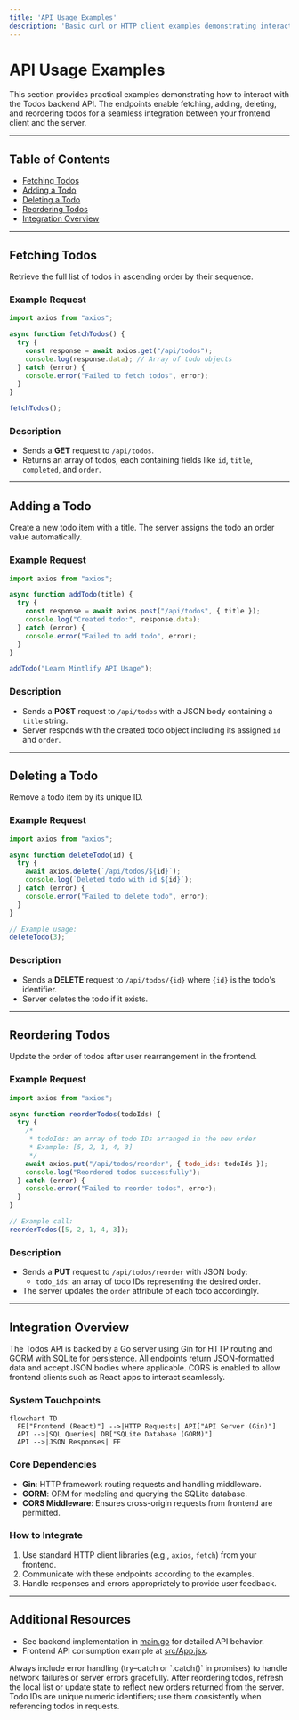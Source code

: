 ```yaml
---
title: 'API Usage Examples'
description: 'Basic curl or HTTP client examples demonstrating interaction with the REST API endpoints.'
---
```


# API Usage Examples

This section provides practical examples demonstrating how to interact with the Todos backend API. The endpoints enable fetching, adding, deleting, and reordering todos for a seamless integration between your frontend client and the server.

---

## Table of Contents

- [Fetching Todos](#fetching-todos)
- [Adding a Todo](#adding-a-todo)
- [Deleting a Todo](#deleting-a-todo)
- [Reordering Todos](#reordering-todos)
- [Integration Overview](#integration-overview)

---

## Fetching Todos

Retrieve the full list of todos in ascending order by their sequence.

### Example Request

```js
import axios from "axios";

async function fetchTodos() {
  try {
    const response = await axios.get("/api/todos");
    console.log(response.data); // Array of todo objects
  } catch (error) {
    console.error("Failed to fetch todos", error);
  }
}

fetchTodos();
```

### Description
- Sends a **GET** request to `/api/todos`.
- Returns an array of todos, each containing fields like `id`, `title`, `completed`, and `order`.

---

## Adding a Todo

Create a new todo item with a title. The server assigns the todo an order value automatically.

### Example Request

```js
import axios from "axios";

async function addTodo(title) {
  try {
    const response = await axios.post("/api/todos", { title });
    console.log("Created todo:", response.data);
  } catch (error) {
    console.error("Failed to add todo", error);
  }
}

addTodo("Learn Mintlify API Usage");
```

### Description
- Sends a **POST** request to `/api/todos` with a JSON body containing a `title` string.
- Server responds with the created todo object including its assigned `id` and `order`.

---

## Deleting a Todo

Remove a todo item by its unique ID.

### Example Request

```js
import axios from "axios";

async function deleteTodo(id) {
  try {
    await axios.delete(`/api/todos/${id}`);
    console.log(`Deleted todo with id ${id}`);
  } catch (error) {
    console.error("Failed to delete todo", error);
  }
}

// Example usage:
deleteTodo(3);
```

### Description
- Sends a **DELETE** request to `/api/todos/{id}` where `{id}` is the todo's identifier.
- Server deletes the todo if it exists.

---

## Reordering Todos

Update the order of todos after user rearrangement in the frontend.

### Example Request

```js
import axios from "axios";

async function reorderTodos(todoIds) {
  try {
    /*
     * todoIds: an array of todo IDs arranged in the new order
     * Example: [5, 2, 1, 4, 3]
     */
    await axios.put("/api/todos/reorder", { todo_ids: todoIds });
    console.log("Reordered todos successfully");
  } catch (error) {
    console.error("Failed to reorder todos", error);
  }
}

// Example call:
reorderTodos([5, 2, 1, 4, 3]);
```

### Description
- Sends a **PUT** request to `/api/todos/reorder` with JSON body:
  - `todo_ids`: an array of todo IDs representing the desired order.
- The server updates the `order` attribute of each todo accordingly.

---

## Integration Overview

The Todos API is backed by a Go server using Gin for HTTP routing and GORM with SQLite for persistence. All endpoints return JSON-formatted data and accept JSON bodies where applicable. CORS is enabled to allow frontend clients such as React apps to interact seamlessly.

### System Touchpoints

```mermaid
flowchart TD
  FE["Frontend (React)"] -->|HTTP Requests| API["API Server (Gin)"]
  API -->|SQL Queries| DB["SQLite Database (GORM)"]
  API -->|JSON Responses| FE
```


### Core Dependencies

- **Gin**: HTTP framework routing requests and handling middleware.
- **GORM**: ORM for modeling and querying the SQLite database.
- **CORS Middleware**: Ensures cross-origin requests from frontend are permitted.

### How to Integrate

1. Use standard HTTP client libraries (e.g., `axios`, `fetch`) from your frontend.
2. Communicate with these endpoints according to the examples.
3. Handle responses and errors appropriately to provide user feedback.

---

## Additional Resources

- See backend implementation in [main.go](/main.go) for detailed API behavior.
- Frontend API consumption example at [src/App.jsx](/frontend/src/App.jsx).

<AccordionGroup title="Quick Tips">
<Accordion title="Handle API Errors">
Always include error handling (try–catch or `.catch()` in promises) to handle network failures or server errors gracefully.
</Accordion>
<Accordion title="Keep Order Consistent">
After reordering todos, refresh the local list or update state to reflect new orders returned from the server.
</Accordion>
<Accordion title="Use Unique IDs">
Todo IDs are unique numeric identifiers; use them consistently when referencing todos in requests.
</Accordion>
</AccordionGroup>
